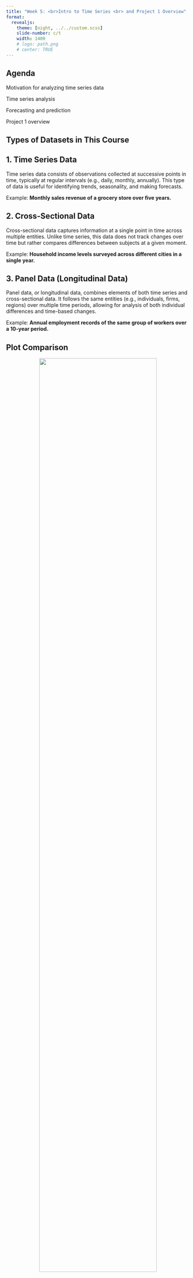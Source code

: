 ```yaml
---
title: "Week 5: <br>Intro to Time Series <br> and Project 1 Overview"
format: 
  revealjs:
    theme: [night, ../../custom.scss]
    slide-number: c/t
    width: 1400
    # logo: path.png
    # center: TRUE
---
```


## Agenda 

Motivation for analyzing time series data

Time series analysis 

Forecasting and prediction

Project 1 overview


<!-- example of big text fit to slide width -->

<!-- ::: {.r-fit-text} -->
<!-- Big Text -->
<!-- ::: -->

<!-- :::: {.columns style="text-align: center"} -->
<!-- ::: {.column width="40%"} -->
<!-- ::: -->
<!-- ::: {.column width="60%"} -->
<!-- ::: -->
<!-- :::: -->
<!--
## Cautionary note 
::: {.incremental}

- We will teach you enough to be dangerous

- We are introducing you to the tip of the analytical iceberg.  Learn more before you put this into practice.

- Incorrect analysis can lead to worse conclusions than no analysis.
:::
-->

## Types of Datasets in This Course

## 1. Time Series Data

Time series data consists of observations collected at successive points in time, typically at regular intervals (e.g., daily, monthly, annually). This type of data is useful for identifying trends, seasonality, and making forecasts.

Example: **Monthly sales revenue of a grocery store over five years.**




## 2. Cross-Sectional Data

Cross-sectional data captures information at a single point in time across multiple entities. Unlike time series, this data does not track changes over time but rather compares differences between subjects at a given moment.

Example: **Household income levels surveyed across different cities in a single year.**



## 3. Panel Data (Longitudinal Data)

Panel data, or longitudinal data, combines elements of both time series and cross-sectional data. It follows the same entities (e.g., individuals, firms, regions) over multiple time periods, allowing for analysis of both individual differences and time-based changes.

Example: **Annual employment records of the same group of workers over a 10-year period.**

## Plot Comparison

::: {style="text-align: center"}
![](includes/plot_compare.PNG){width="80%"}
:::



# Intro to Time Series Analysis

# 
::: {.r-fit-text }
The problem: <br>
We don't know what will <br> 
happen in the future
:::
#

::: {.r-fit-text }
The solution: <br> We can use past data to <br> make a guess about the future*
:::


## What is time series data? {.scrollable}

Time series data is a sequence of data points collected over time. 

It typically consists of observations taken at regular intervals (e.g. every hour, every day, every week, etc.) and can be used to study trends and patterns over time.

Example: **Store sales volume over time.**

::: {style="text-align: center"}
![](includes/grocery_sales.jpg){width="80%"}
:::

## How is time series data used in business

**Time Series Analysis**

- learn about trends 

- compare current period to past periods

**Forecasting** 

- make an educated guess about future values

- develop business strategy around forecasts

# Time Series Analysis

## Time series decomposition

The statistical method often used with time series data is called **time series decomposition**.

This method breaks down time series data into several components, each representing an underlying pattern within the data.

Isolating these components and analyzing them separately is important for the following reasons: 

- to understand what contributes to the observed trends 
- to make better forecasts

## Time series decomposition

Decomposition statistically deconstructs a time series into several components:

1. seasonality

2. trend

3. cyclical

4. residual or "noise"

[Hyndman & Athanasopoulos (2021)](https://otexts.com/fpp3/decomposition.html)

::: {.notes}
Seasonality: This reflects the regular, predictable patterns within a fixed period, such as a year, month, or day. Seasonal effects are patterns that repeat at known intervals and are attributed to seasonal factors like time of year, holidays, or days of the week.

Trend: This represents the long-term progression of the series, showing how the data moves up and down over a long period. The trend is the slowest changing component and reflects the underlying growth or decline in the dataset.

Cyclical: These are fluctuations that occur in a non-fixed, irregular pattern, often influenced by economic and business cycles. These cycles are longer than a year, and are not predictable in a seasonal sense. Not all time series decomposition methods explicitly separate out cyclical from the trend.

Residual or Noise: This consists of random, unpredictable variations in the time series. They results from short-term, unanticipated and non-recurring factors that cannot be classified as seasonal or cyclical.
:::

## Example {.scrollable}

::: {style="text-align: center"}
![](includes/usretailemployment-1.png){width="80%"}

![](includes/emplstl-1.png){width="60%"}

:::


## Structural breaks {.scrollable}

::: {style="text-align: center"}
![Synthetic time series with three data generating mechanisms](includes/structural_break.png){width="70%"}
:::

Sometimes, data doesn’t follow a smooth pattern—something big happens, and the trend changes suddenly. 

These major shifts in the data are called **structural breaks**.

A structural break occurs when there is a **sudden and lasting change** in how the data behaves. This means the underlying factors driving the data (also called the data-generating process) have changed.


## Why do structural breaks matter?

Identifying these changes helps analysts understand whether a trend is continuing as expected or if something important has altered the pattern.

**Common Causes of Structural Breaks:**

- Economic policy changes (e.g., a new tax law affecting business profits)
- Technological innovations (e.g., introduction of smartphones disrupting traditional media)
- Natural disasters (e.g., a drought causing sudden drops in crop yields)
- Shifts in consumer behavior (e.g., a global pandemic changing travel habits)


## Exercise: Time Series Analysis

**Example:** Imagine you are analyzing restaurant sales over time. For years, sales followed a seasonal pattern, with higher sales in summer and lower in winter. Suddenly, in 2020, there was a huge, lasting drop in sales. This was a structural break—caused by the COVID-19 pandemic, which led to lockdowns and changes in consumer habits.

**On your own:** Describe one example of a structural break in a time series.


# Forecasting

## Forecasting examples

We might want to forecast. . . 

- power demand to decide whether to build new power plant

- call volumes to schedule staff in call center

- inventory requirements to meet demands

## Forecasting overview {.scrollable}

Use historical data to develop a model, then use the model to predict the future

Model quality depends on past data and assumptions

Forecasts are uncertain; we can quantify some of that uncertainty

::: {style="text-align: center"}
![](includes/austa2-1.png){width="70%"}
:::

## Forecasting steps

1. Problem definition

2. Gathering data and institutional knowledge

3. Preliminary (exploratory) analysis 

4. Choosing and fitting models

5. Using and evaluating a forecast model

::: {.aside}
Source: [Hyndman & Athanasopoulos (2021)](https://otexts.com/fpp3/basic-steps.html)
:::

## Exercise: Forecasting

**Example:** A group of farmers in a drought-prone region wants to determine whether they will have enough water for irrigation in the upcoming growing season. They would analyze historical rainfall and reservoir level data from the past 20 years, and use forecasting models to predict water availability for the next six months to help make better decisions about crop selection, irrigation scheduling, and water conservation strategies.

**On your own:** How could you use forecasting to improve decision-making in ag business or environmental and natural resource management? 

## Summary

Time series data is a common structure of data

Certain techniques are designed to analyze time series data

Forecasting is a common need

Introductions in this course (see [Hyndman & Athanasopoulos (2021)](https://otexts.com/fpp3/basic-steps.html))

# Project 1

## Project 1 overview

Form **groups of 2**.

- Choose an **agribusiness** or **environmental resource management** question to answer using time series data.
- Collect relevant time series data.
- Analyze trends and patterns.
- Generate a forecast.
- Present results in a recorded video.


## Example: Corn and Combines {.scrollable}

**Context:** Equipment dealers tend to sell more machinery when agricultural prices rise. Most farmers near Dealer X grow corn.

**Decision:** Dealer X needs to decide whether to increase inventory of new tractors and combines for next year.

**Question:** Will corn prices rise or fall in the next year, and by how much?

**Hypotheses:**

- If corn prices are expected to rise, Dealer X may increase inventory and prepare for higher demand.
- If prices are expected to fall, they may delay purchases or focus on used equipment sales to reduce risk.

**Approach:** 

- Analyze historical time series data of corn prices (including decomposition).
- Forecast the corn Producer Price Index (PPI) one year into the future.

**Presentation:**

- Provide context by plotting raw data.
- Describe decision-making implications.
- Explain key insights.
- Use effective graphics and storytelling techniques.

## Example: Corn and Combines {.scrollable}

::: {style="text-align: center"}
![<https://www.farm-equipment.com/articles/5142-historical-corn-prices-provide-look-at-future-equipment-sales>](includes/corn_prices.jpeg){width="70%"}
:::
<!-- Historical corn prices and future equipment sales  -->

**Story:** Corn prices have historically risen in stepwise jumps rather than gradual increases, with structural breaks around 1940, 1970, and 2006. Each break led to a new, higher average price level.

**Result:** If corn prices continue following this pattern, Dealer X should consider **increasing equipment inventory** to meet anticipated higher demand from farmers who will have greater revenues to invest in new machinery.

## Finding data

- Many sources of public data are available, including:
  - [St. Louis FED (FRED)](https://fred.stlouisfed.org/categories/33528)
  - [Tidyquant](https://business-science.github.io/tidyquant/)
  - More sources on the [course website](https://csu-arec-330.github.io/course-materials/)
- Choose datasets appropriate for answering your research question.
- Instructors and TAs are available to assist.


## Analysis Requirements

Your project must include:

- **Time series analysis** (covered in Unit 1, Week 2)
- **Forecasting techniques** (covered in Unit 1, Week 3)

## Project Steps

1. Identify an **interesting and relevant question**.
2. Collect and clean your data.
3. Develop an analysis strategy, explore, and refine your approach.
4. Develop a compelling presentation.

**Integration with the D^3^M Framework**

- Align your project with the guidelines covered in the **Data-Driven Decision Making (D3M) framework**.
- Use structured analysis and interpretation to drive insights and decision-making.


## References {.scrollable .smaller}



Hyndman, R.J., & Athanasopoulos, G. (2021) Forecasting: principles and practice, 3rd edition, OTexts: Melbourne, Australia. <https://otexts.com/fpp3/>. Accessed on 02-14-2023.
